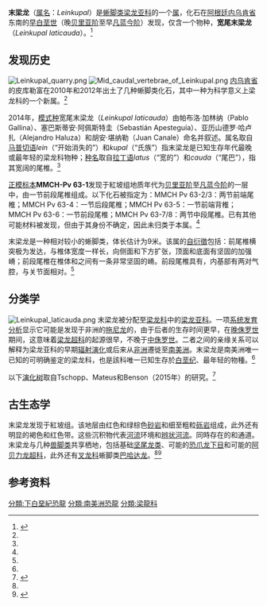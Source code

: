 {{Automatic taxobox
| fossil_range = [[凡蓝今阶|凡蓝今阶]]早期<br>~{{fossil range|136.4}}
| image = Leinkupal.png
| image_upright = 1.15
| image_caption = 肋骨与背椎
| taxon = Leinkupal
| authority = Gallina ''et al.'', 2014 
| type_species = '''宽尾末梁龙<br />''Leinkupal laticauda'''''
| type_species_authority = Gallina ''et al.'', 2014
| synonyms = *''Leikupal'' <small>Gallina ''et al.'', 2014 (笔误)</small>
}}

'''末梁龙'''（[[属名|属名]]：''Leinkupal''）是[[蜥脚类|蜥脚类]][[梁龙亚科|梁龙亚科]]的一个[[属|属]]，化石在[[阿根廷|阿根廷]][[内乌肯省|内乌肯省]]{{le|内乌肯盆地|Neuquén Basin}}东南的[[白垩纪|早白垩世]]（晚[[贝里亚阶|贝里亚阶]]至早[[凡蓝今阶|凡蓝今阶]]）{{le|紅坡组|Bajada Colorada Formation}}发现，仅含一个物种，'''宽尾末梁龙'''（''Leinkupal laticauda''）。<ref name=Leinkupal>{{Cite journal | doi = 10.1371/journal.pone.0097128| title = A Diplodocid Sauropod Survivor from the Early Cretaceous of South America| journal = PLoS ONE| volume = 9| issue = 5| pages = e97128| year = 2014| last1 = Gallina | first1 = P. A. | last2 = Apesteguía | first2 = S. N. | last3 = Haluza | first3 = A. | last4 = Canale | first4 = J. I. | pmid=24828328 | pmc=4020797| bibcode = 2014PLoSO...997128G}}</ref>

== 发现历史 ==
[[File:Leinkupal_quarry.png|thumb]] 
[[File:Mid_caudal_vertebrae_of_Leinkupal.png|thumb]] 
[[内乌肯省|内乌肯省]]的皮库勒富在2010年和2012年出土了几种蜥脚类化石，其中一种为科学意义上梁龙科的一个新属。<ref name=Leinkupal/>

2014年，[[模式种|模式种]]宽尾末梁龙（''Leinkupal laticauda''）由帕布洛·加林纳（Pablo Gallina）、塞巴斯蒂安·阿佩斯特圭（Sebastián Apesteguía）、亚历山德罗·哈卢扎（Alejandro Haluza）和胡安·堪纳勒（Juan Canale）命名并叙述。属名取自[[马普切语|马普切语]]''lein''（“开始消失的”）和''kupal''（“氏族”）指末梁龙是已知生存年代最晚或最年轻的梁龙科物种；[[种名|种名]]取自[[拉丁语|拉丁语]]''latus''（“宽的”）和''cauda''（“尾巴”），指其宽阔的尾椎。<ref name=Leinkupal/>

[[正模标本|正模标本]]'''MMCH-Pv 63-1'''发现于紅坡组地质年代为[[贝里亚阶|贝里亚阶]]至[[凡蓝今阶|凡蓝今阶]]的一层中，由一节前段尾椎组成。以下化石被指定为{{le|副模标本|paratype}}：MMCH Pv 63-2/3：两节前端尾椎；MMCH Pv 63-4：一节后段尾椎；MMCH Pv 63-5：一节前端背椎；MMCH Pv 63-6：一节前段尾椎；MMCH Pv 63-7/8：两节中段尾椎。已有其他可能材料被发现，但由于其身份不确定，因此未归类于本属。<ref name=Leinkupal/>

末梁龙是一种相对较小的蜥脚类，体长估计为9米。该属的[[自衍徵|自衍徵]]包括：前尾椎横突极为发达，与椎体宽度一样长，向侧面和下方扩张，顶面和底面有坚固的加强嵴；前段尾椎在椎体和{{le|前关节突|prezygapophysis}}之间有一条非常坚固的嵴。前段尾椎具有{{le|后关节突|postzygapophysis}}，内基部有两对气腔，与关节面相对。<ref name=Leinkupal/>

==分类学==
[[File:Leinkupal_laticauda.png|thumb]] 
末梁龙被分配至[[梁龙科|梁龙科]]中的[[梁龙亚科|梁龙亚科]]。一项[[系统发育分析|系统发育分析]]显示它可能是发现于非洲的[[拖尼龙|拖尼龙]]的{{le|姊妹物种|sister species}}，由于后者的生存时间更早，在[[晚侏罗世|晚侏罗世]]期间，这意味着[[梁龙超科|梁龙超科]]的起源很早，不晚于[[侏罗纪|中侏罗世]]。二者之间的亲缘关系可以解释为梁龙亚科的早期[[辐射演化|辐射演化]]或后来从[[非洲|非洲]]遷徙至[[南美洲|南美洲]]。末梁龙是南美洲唯一已知的可明确鉴定的梁龙科，也是該科唯一已知生存於[[白垩纪|白垩纪]]、最年轻的物種。<ref name=Leinkupal/>

以下[[演化树|演化树]]取自Tschopp、Mateus和Benson（2015年）的研究。<ref name="TMB2015">{{Cite journal | doi = 10.7717/peerj.857| title = A specimen-level phylogenetic analysis and taxonomic revision of Diplodocidae (Dinosauria, Sauropoda)| journal = PeerJ| volume = 3| pages = e857| year = 2015| last1 = Tschopp | first1 = E. | last2 = Mateus | first2 = O. V. | last3 = Benson | first3 = R. B. J. | pmid=25870766 | pmc=4393826}}</ref>
{{clade| style=font-size:85%;line-height:85%
|label1=[[梁龙科|梁龙科]]
|1={{clade
   |1=[[高双腔龙|高双腔龙]]
   |2={{clade
      |label1=[[迷惑龙亚科|迷惑龙亚科]]
      |1={{clade
         |1=未命名种
         |2={{clade
            |1={{clade
               |1=[[迷惑龙|埃阿斯迷惑龙]]
               |2=[[迷惑龙|路氏迷惑龙]] }}
            |2={{clade
               |1=[[雷龙|秀丽雷龙]]
               |2={{clade
                  |1=[[雷龙|胸饰雷龙]]
                  |2=[[雷龙|小雷龙]] }} }} }} }}
      |label2=[[梁龙亚科|梁龙亚科]]
      |2={{clade 
         |1=未命名种
         |2={{clade
            |1=[[非洲拖尼龙|非洲拖尼龙]]
            |2={{clade
               |1={{clade
                  |1=[[超龙|劳尔哈超龙]]
                  |2=[[超龙|维氏超龙]] }}
               |2={{clade
                  |1='''宽尾末梁龙'''
                  |2={{clade
                     |1=[[海氏需盔龙|海氏需盔龙]]
                     |2={{clade
                        |1={{clade
                           |1=[[梁龙|卡氏梁龙]]
                           |2=[[梁龙|哈氏梁龙]] }}
                        |2={{clade
                           |1=[[赛氏小梁龙|赛氏小梁龙]]
                           |2=[[大斋重龙|大斋重龙]]
}} }} }} }} }} }} }} }} }} }}

==古生态学==
末梁龙发现于紅坡组。该地层由红色和绿棕色[[砂岩|砂岩]]和细至粗粒[[砾岩|砾岩]]组成，此外还有明显的褐色{{le|粉砂岩|siltstone}}和红色{{le|粘土岩|claystone}}带。这些沉积物代表[[河流|河流]]环境和[[辫状河流|辫状河流]]。同時存在{{le|交叉分层|cross-stratification}}的{{le|古土壤|Paleosol}}和通道。末梁龙与几种[[兽脚类|兽脚类]]共享栖地，包括基础[[坚尾龙类|坚尾龙类]]、可能的[[恐爪龙下目|恐爪龙下目]]和可能的[[阿贝力龙超科|阿贝力龙超科]]，此外还有[[叉龙科|叉龙科]]蜥脚类[[巴哈达龙|巴哈达龙]]。<ref name=Leinkupal/><ref name="Gallina2019">{{cite journal|last1=Gallina|first1=P. A.|last2=Apesteguía|first2=S.|last3=Canale|first3=J. I.|last4=Haluza|first4=A.|year=2019|title=A new long-spined dinosaur from Patagonia sheds light on sauropod defense system|journal=Scientific Reports|volume=9|issue=1|page=1392|doi=10.1038/s41598-018-37943-3|pmid=30718633|pmc=6362061|bibcode=2019NatSR...9.1392G}}</ref>

== 参考资料 ==
{{Reflist}}

{{Sauropodomorpha|D.|state=expanded}}
{{Taxonbar|from=Q16878707}}
{{Portalbar|生物學|恐龍}}

[[分類:下白堊紀恐龍|分類:下白堊紀恐龍]]
[[分類:南美洲恐龍|分類:南美洲恐龍]]
[[分類:梁龍科|分類:梁龍科]]
